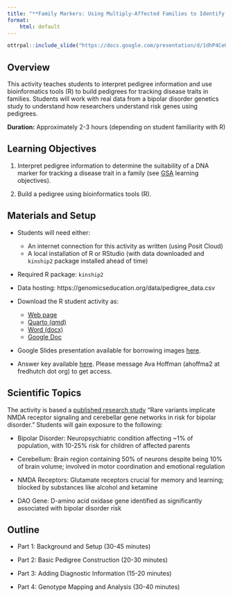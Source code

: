 ```yaml
---
title: "**Family Markers: Using Multiply-Affected Families to Identify Risk Genes**"
format:
    html: default
---
```


```r
ottrpal::include_slide("https://docs.google.com/presentation/d/1dhP4CeUIJAqy3z7mKxuFzk8b8LhLrPBPHb1bpYpbk3c/edit?slide=id.g35ad481b335_0_0#slide=id.g35ad481b335_0_0")
```

## Overview

This activity teaches students to interpret pedigree information and use bioinformatics tools (R) to build pedigrees for tracking disease traits in families. Students will work with real data from a bipolar disorder genetics study to understand how researchers understand risk genes using pedigrees.

**Duration:** Approximately 2-3 hours (depending on student familiarity with R)

## Learning Objectives

1.  Interpret pedigree information to determine the suitability of a DNA marker for tracking a disease trait in a family (see [GSA](https://genetics-gsa.org/education/genetics-learning-framework/) learning objectives).

2.  Build a pedigree using bioinformatics tools (R).

## Materials and Setup

-   Students will need either:

    -   An internet connection for this activity as written (using Posit Cloud)
    -   A local installation of R or RStudio (with data downloaded and `kinship2` package installed ahead of time)

-   Required R package: `kinship2`

-   Data hosting: https://genomicseducation.org/data/pedigree_data.csv

-   Download the R student activity as:

    -   [Web page](https://genomicseducation.org/module/family_markers_student_guide.html)
    -   [Quarto (qmd)](https://github.com/fhdsl/GEMs/blob/main/module/family_markers_student_guide.qmd)
    -   [Word (docx)](https://github.com/fhdsl/GEMs/raw/main/docs/docx/module/family_markers_student_guide.docx)
    -   [Google Doc](https://docs.google.com/document/d/1PBGugINV2mOrq-knq5MXPOC-WcQSxnMA/edit?usp=sharing&ouid=116032995747974603894&rtpof=true&sd=true)

-   Google Slides presentation available for borrowing images [here](https://docs.google.com/presentation/d/1dhP4CeUIJAqy3z7mKxuFzk8b8LhLrPBPHb1bpYpbk3c/edit?usp=sharing).

-   Answer key available [here](https://docs.google.com/document/d/1KcX30s2fYzFw16boGVO4MlhSAA2Pr3OzqwmndeO043U/edit?usp=sharing). Please message Ava Hoffman (ahoffma2 at fredhutch dot org) to get access.

## Scientific Topics

The activity is based a [published research study](https://www.nature.com/articles/s41380-022-01609-4) "Rare variants implicate NMDA receptor signaling and cerebellar gene networks in risk for bipolar disorder." Students will gain exposure to the following:

-   Bipolar Disorder: Neuropsychiatric condition affecting \~1% of population, with 10-25% risk for children of affected parents

-   Cerebellum: Brain region containing 50% of neurons despite being 10% of brain volume; involved in motor coordination and emotional regulation

-   NMDA Receptors: Glutamate receptors crucial for memory and learning; blocked by substances like alcohol and ketamine

-   DAO Gene: D-amino acid oxidase gene identified as significantly associated with bipolar disorder risk

## Outline

-   Part 1: Background and Setup (30-45 minutes)

-   Part 2: Basic Pedigree Construction (20-30 minutes)

-   Part 3: Adding Diagnostic Information (15-20 minutes)

-   Part 4: Genotype Mapping and Analysis (30-40 minutes)

